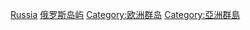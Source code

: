 [[Category:各國群島|Russia]]
[[Category:俄罗斯岛屿|]]
[[Category:欧洲群岛|Category:欧洲群岛]]
[[Category:亞洲群島|Category:亞洲群島]]